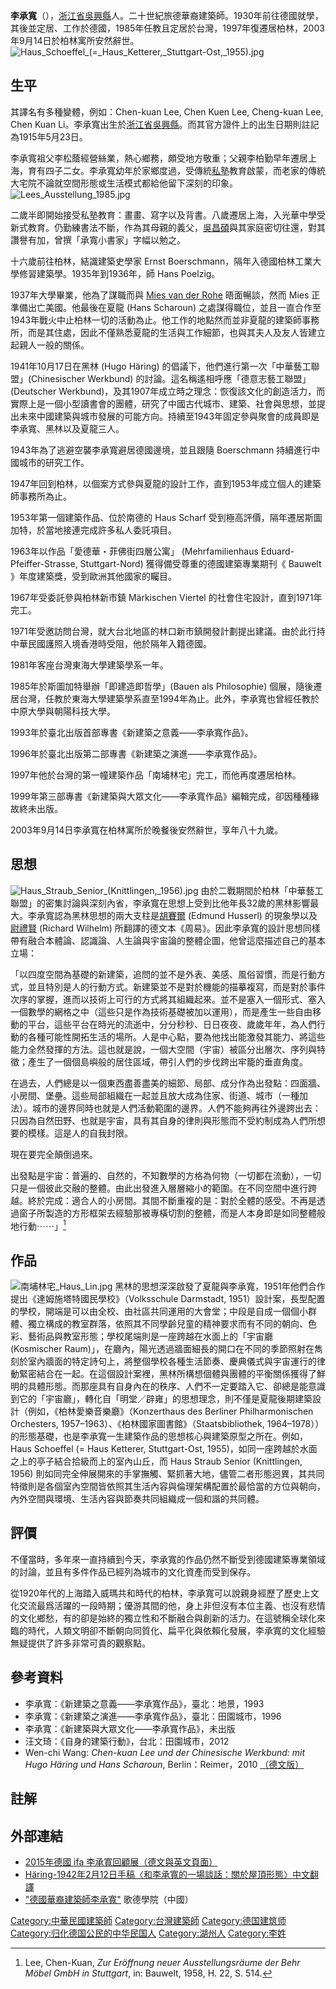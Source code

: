 {{unreferenced|time=2015-11-14T06:47:38+00:00}}
'''李承寬'''（{{bd|1914年|6月16日|2003年|9月14日}}），[[浙江省|浙江省]][[吳興縣|吳興縣]]人。二十世紀旅德華裔建築師。1930年前往德國就學，其後並定居、工作於德國，1985年任教且定居於台灣，1997年復遷居柏林，2003年9月14日於柏林寓所安然辭世。[[File:Haus_Schoeffel_(=_Haus_Ketterer,_Stuttgart-Ost,_1955).jpg|thumb]]

== 生平 ==
其譯名有多種變體，例如：Chen-kuan Lee, Chen Kuen Lee, Cheng-kuan Lee, Chen Kuan Li。李承寬出生於[[浙江省|浙江省]][[吳興縣|吳興縣]]。而其官方證件上的出生日期則註記為1915年5月23日。

李承寬祖父李松蔭經營絲業，熱心鄉務，頗受地方敬重；父親李柏勤早年遷居上海，育有四子二女。李承寬幼年於家鄉度過，受傳統[[私塾|私塾]]教育啟蒙，而老家的傳統大宅院不論就空間形態或生活模式都給他留下深刻的印象。[[File:Lees_Ausstellung_1985.jpg|thumb]]

二歲半即開始接受私塾教育：畫畫、寫字以及背書。八歲遷居上海，入光華中學受新式教育。仍勤練書法不斷，作為其母親的義父，[[吳昌碩|吳昌碩]]與其家庭密切往還，對其讚譽有加，曾撰「承寬小書家」字幅以勉之。

十六歲前往柏林，結識建築史學家 Ernst Boerschmann，隔年入德國柏林工業大學修習建築學。1935年到1936年，師 Hans Poelzig。

1937年大學畢業，他為了謀職而與 [[路德維希·密斯·凡德羅|Mies van der Rohe]] 晤面暢談，然而 Mies 正準備出亡美國。他最後在夏龍 (Hans Scharoun) 之處謀得職位，並且一直合作至1943年戰火中止柏林一切的活動為止。他工作的地點然而並非夏龍的建築師事務所，而是其住處，因此不僅熟悉夏龍的生活與工作細節，也與其夫人及友人皆建立起親人一般的關係。

1941年10月17日在黑林 (Hugo Häring) 的倡議下，他們進行第一次「中華藝工聯盟」(Chinesischer Werkbund) 的討論。這名稱遙相呼應「德意志藝工聯盟」(Deutscher Werkbund)，及其1907年成立時之理念：恢復該文化的創造活力，而實際上是一個小型讀書會的團體，研究了中國古代城市、建築、社會與思想，並提出未來中國建築與城市發展的可能方向。持續至1943年固定參與聚會的成員即是李承寬、黑林以及夏龍三人。

1943年為了逃避空襲李承寬避居德國邊境，並且跟隨 Boerschmann 持續進行中國城市的研究工作。

1947年回到柏林，以個案方式參與夏龍的設計工作，直到1953年成立個人的建築師事務所為止。

1953年第一個建築作品、位於南德的 Haus Scharf 受到極高評價，隔年遷居斯圖加特，於當地接連完成許多私人委託項目。

1963年以作品「愛德華・菲佛街四層公寓」 (Mehrfamilienhaus Eduard-Pfeiffer-Strasse, Stuttgart-Nord) 獲得備受尊重的德國建築專業期刊《 Bauwelt 》年度建築獎，受到歐洲其他國家的矚目。

1967年受委託參與柏林新市鎮 Märkischen Viertel 的社會住宅設計，直到1971年完工。

1971年受邀訪問台灣，就大台北地區的林口新市鎮開發計劃提出建議。由於此行持中華民國護照入境香港時受阻，他於隔年入籍德國。

1981年客座台灣東海大學建築學系一年。

1985年於斯圖加特舉辦「即建造即哲學」(Bauen als Philosophie) 個展，隨後遷居台灣，任教於東海大學建築學系直至1994年為止。此外，李承寬也曾經任教於中原大學與朝陽科技大學。

1993年於臺北出版首部專書《新建築之意義——李承寬作品》。

1996年於臺北出版第二部專書《新建築之演進——李承寬作品》。

1997年他於台灣的第一幢建築作品「南埔林宅」完工，而他再度遷居柏林。

1999年第三部專書《新建築與大眾文化——李承寬作品》編輯完成，卻因種種緣故終未出版。

2003年9月14日李承寬在柏林寓所於晚餐後安然辭世，享年八十九歲。

== 思想 ==
[[File:Haus_Straub_Senior_(Knittlingen,_1956).jpg|thumb]]
由於二戰期間於柏林「中華藝工聯盟」的密集討論與深刻內省，李承寬在思想上受到比他年長32歲的黑林影響最大。李承寬認為黑林思想的兩大支柱是[[埃德蒙德·胡塞爾|胡賽爾]] (Edmund Husserl) 的現象學以及[[尉禮賢|尉禮賢]] (Richard Wilhelm) 所翻譯的德文本《周易》。因此李承寬的設計思想同樣帶有融合本體論、認識論、人生論與宇宙論的整體企圖，他曾這麼描述自己的基本立場：

「以四度空間為基礎的新建築，追問的並不是外表、美感、風俗習慣，而是行動方式，並且特別是人的行動方式。新建築並不是對於機能的描摹複寫，而是對於事件次序的掌握，進而以技術上可行的方式將其組織起來。並不是塞入一個形式、塞入一個數學的網格之中（這些只是作為技術基礎被加以運用），而是產生一些自由移動的平台，這些平台在時光的流逝中，分分秒秒、日日夜夜、歲歲年年，為人們行動的各種可能性開拓生活的場所。人是中心點，要為他找出能激發其能力、將這些能力全然發揮的方法。這也就是說，一個大空間（宇宙）被區分出層次、序列與特徵；產生了一個個島嶼般的居住區域，帶引人們的步伐跨出牢籠的垂直角度。

在過去，人們總是以一個東西盡善盡美的細節、局部、成分作為出發點：四面牆、小房間、堡壘。這些局部組織在一起並且放大成為住家、街道、城市（一種加法）。城市的邊界同時也就是人們活動範圍的邊界。人們不能夠再往外邊跨出去：只因為自然田野、也就是宇宙，具有其自身的律則與形態而不受約制成為人們所想要的模樣。這是人的自我封限。

現在要完全顛倒過來。

出發點是宇宙：普遍的、自然的，不知數學的方格為何物（一切都在流動），一切只是一個彼此交融的整體。由此出發進入層層縮小的範圍。在不同空間中進行跨越。終於完成：適合人的小房間。其間不斷重複的是：對於全體的感受。不再是透過窗子所製造的方形框架去經驗那被專橫切割的整體，而是人本身即是如同整體般地行動⋯⋯」<ref>Lee, Chen-Kuan, ''Zur Eröffnung neuer Ausstellungsräume der Behr Möbel GmbH in Stuttgart'', in: Bauwelt, 1958, H. 22, S. 514. </ref>

== 作品 ==
[[File:南埔林宅_Haus_Lin.jpg|thumb]]
黑林的思想深深啟發了夏龍與李承寬，1951年他們合作提出《達姆施塔特國民學校》（Volksschule Darmstadt, 1951）設計案，長型配置的學校，開端是可以由全校、由社區共同運用的大會堂；中段是自成一個個小群體、獨立構成的教室群落，依照其不同學齡兒童的精神要求而有不同的朝向、色彩、藝術品與教室形態；學校尾端則是一座跨越在水面上的「宇宙廳 (Kosmischer Raum)」，在廳內，陽光透過牆面細長的開口在不同的季節照射在雋刻於室內牆面的特定詩句上，將整個學校各種生活節奏、慶典儀式與宇宙運行的律動緊密結合在一起。在這個設計案裡，黑林所構想個體與團體的平衡關係獲得了鮮明的具體形態。而那座具有自身內在的秩序、人們不一定要踏入它、卻總是能意識到它的「宇宙廳」，轉化自「明堂／辟雍」的思想理念，則不僅是夏龍後期建築設計（例如，《柏林愛樂音樂廳》（Konzerthaus des Berliner Philharmonischen Orchesters, 1957–1963）、《柏林國家圖書館》（Staatsbibliothek, 1964–1978））的形態基礎，也是李承寬一生建築作品的思想核心與建築原型之所在。例如，Haus Schoeffel (= Haus Ketterer, Stuttgart-Ost, 1955)，如同一座跨越於水面之上的亭子結合拾級而上的室內山丘，而 Haus Straub Senior (Knittlingen, 1956) 則如同完全伸展開來的手掌撫觸、緊抓著大地，儘管二者形態迥異，其共同特徵則是各個室內空間皆依照其生活內容與倫理架構配置於最恰當的方位與朝向，內外空間與環境、生活內容與節奏共同組織成一個和諧的共同體。

== 評價 ==
不僅當時，多年來一直持續到今天，李承寬的作品仍然不斷受到德國建築專業領域的討論，並且有多件作品已經列為城市的文化資產而受到保存。

從1920年代的上海踏入威瑪共和時代的柏林，李承寬可以說親身經歷了歷史上文化交流最爲活躍的一段時期；優游其間的他，身上非但沒有本位主義、也沒有悲情的文化鄉愁，有的卻是始終的獨立性和不斷融合與創新的活力。在這號稱全球化來臨的時代，人類文明卻不斷朝向同質化、扁平化與依賴化發展，李承寬的文化經驗無疑提供了許多非常可貴的觀察點。

== 參考資料 ==
* 李承寬：《新建築之意義——李承寬作品》，臺北：地景，1993
* 李承寬：《新建築之演進——李承寬作品》，臺北：田園城市，1996
* 李承寬：《新建築與大眾文化——李承寬作品》，未出版
* 汪文琦：《自身的建築行動》，台北：田園城市，2012
* Wen-chi Wang: ''Chen-kuan Lee und der Chinesische Werkbund: mit Hugo Häring und Hans Scharoun'', Berlin：Reimer，2010 [http://www.reimer-mann-verlag.de/controller.php?cmd=detail&titelnummer=101419&verlag=4 （德文版）] {{Wayback|url=http://www.reimer-mann-verlag.de/controller.php?cmd=detail&titelnummer=101419&verlag=4 |date=20200728233725 }}

== 註解 ==

{{Reflist|2}}

== 外部連結 ==
* [https://web.archive.org/web/20151117014814/http://www.ifa.de/en/visual-arts/ifa-galleries/exhibitions/chen-kuen-lee-1915-2003.html 2015年德國 ifa 李承寬回顧展（德文與英文頁面）]
* [https://www.facebook.com/notes/汪文琦/黑林hugo-häring-1942年2月12日手稿和李承寬的一場談話關於屋頂形態/10207082582373393?pnref=story Häring-1942年2月12日手稿〈和李承寬的一場談話：關於屋頂形態〉中文翻譯]
* [https://www.goethe.de/ins/cn/cn/kul/mag/20686512.html "德國華裔建築師李承寬"] {{Wayback|url=https://www.goethe.de/ins/cn/cn/kul/mag/20686512.html |date=20201101021108 }} 歌德學院（中國）

[[Category:中華民國建築師|Category:中華民國建築師]]
[[Category:台灣建築師|Category:台灣建築師]]
[[Category:德国建筑师|Category:德国建筑师]]
[[Category:归化德国公民的中华民国人|Category:归化德国公民的中华民国人]]
[[Category:湖州人|Category:湖州人]]
[[Category:李姓|Category:李姓]]
